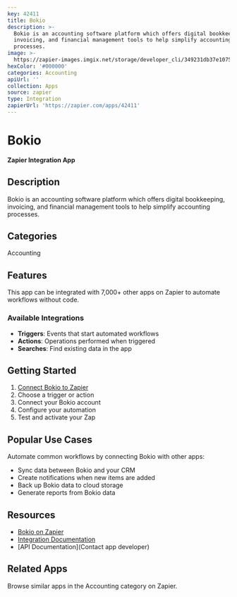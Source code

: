 ```yaml
---
key: 42411
title: Bokio
description: >-
  Bokio is an accounting software platform which offers digital bookkeeping,
  invoicing, and financial management tools to help simplify accounting
  processes.
image: >-
  https://zapier-images.imgix.net/storage/developer_cli/349231db37e1075b3789b999869580f5.png?auto=format%2Ccompress&ixlib=python-3.0.0&q=50
hexColor: '#000000'
categories: Accounting
apiUrl: ''
collection: Apps
source: zapier
type: Integration
zapierUrl: 'https://zapier.com/apps/42411'
---
```

# Bokio

**Zapier Integration App**

## Description

Bokio is an accounting software platform which offers digital bookkeeping, invoicing, and financial management tools to help simplify accounting processes.

## Categories

Accounting

## Features

This app can be integrated with 7,000+ other apps on Zapier to automate workflows without code.

### Available Integrations

- **Triggers**: Events that start automated workflows
- **Actions**: Operations performed when triggered
- **Searches**: Find existing data in the app

## Getting Started

1. [Connect Bokio to Zapier](https://zapier.com/apps/42411)
2. Choose a trigger or action
3. Connect your Bokio account
4. Configure your automation
5. Test and activate your Zap

## Popular Use Cases

Automate common workflows by connecting Bokio with other apps:

- Sync data between Bokio and your CRM
- Create notifications when new items are added
- Back up Bokio data to cloud storage
- Generate reports from Bokio data

## Resources

- [Bokio on Zapier](https://zapier.com/apps/42411)
- [Integration Documentation](https://zapier.com/apps/42411/integrations)
- [API Documentation](Contact app developer)

## Related Apps

Browse similar apps in the Accounting category on Zapier.
